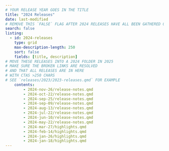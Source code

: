 ```yaml
---
# YOUR RELEASE YEAR GOES IN THE TITLE
title: "2024 Releases"
date: last-modified
# REMOVE THIS `FALSE` FLAG AFTER 2024 RELEASES HAVE ALL BEEN GATHERED ONTO THIS LANDING
search: false
listing:
  - id: 2024-releases
    type: grid
    max-description-length: 250
    sort: false
    fields: [title, description]
# MOVE THESE RELEASES INTO A 2024 FOLDER IN 2025
# MAKE SURE THE BROKEN LINKS ARE RESOLVED
# AND THAT ALL RELEASES ARE IN HERE
# WITH CTAS >250 CHARS
# SEE `releases/2023/2023-releases.qmd` FOR EXAMPLE
    contents:
        - 2024-nov-26/release-notes.qmd
        - 2024-oct-22/release-notes.qmd
        - 2024-sep-25/release-notes.qmd
        - 2024-sep-09/release-notes.qmd
        - 2024-aug-13/release-notes.qmd
        - 2024-jul-22/release-notes.qmd
        - 2024-jun-10/release-notes.qmd
        - 2024-may-22/release-notes.qmd
        - 2024-mar-27/highlights.qmd
        - 2024-feb-14/highlights.qmd
        - 2024-jan-26/highlights.qmd
        - 2024-jan-18/highlights.qmd
---
```


:::{#2024-releases}
:::